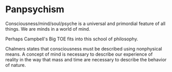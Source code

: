 # Panpsychism

Consciousness/mind/soul/psyche is a universal and primordial feature of all things. We are minds in a world of mind.

Perhaps Campbell's Big TOE fits into this school of philosophy.

Chalmers states that consciousness must be described using nonphysical means. A concept of mind is necessary to describe our experience of reality in the way that mass and time are necessary to describe the behavior of nature.

